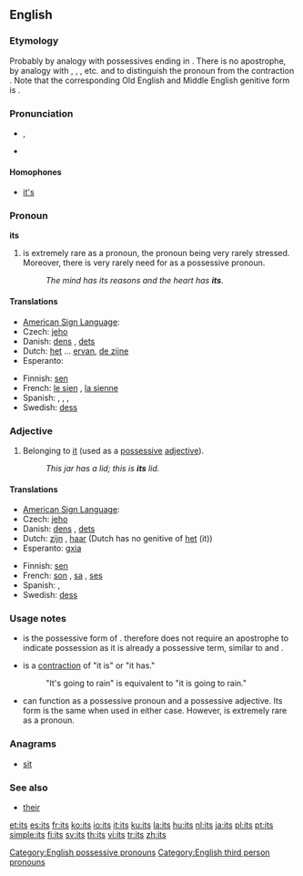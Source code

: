 {{wikipedia}}
==English==

{{rank|upon|may|about|72|its|time|only|like}}

===Etymology===
Probably by analogy with possessives ending in {{term|'s}}.  There is no apostrophe, by analogy with {{term|his}}, {{term|hers}}, {{term|yours}}, etc. and to distinguish the pronoun from the contraction {{term|it's||it is, it has}}.  Note that the corresponding Old English and Middle English genitive form is {{term|his}}.

===Pronunciation===
* {{IPA|/ɪts/}}, {{SAMPA|/Its/}}
* {{audio|en-us-its.ogg|Audio (US)}}
*: {{rhymes|ɪts}}

====Homophones====
* [[it's]]

===Pronoun===
'''its'''

# {{term|its|Its}} is extremely rare as a pronoun, the pronoun {{term|it}} being very rarely stressed. Moreover, there is very rarely need for {{term|its|Its}} as a possessive pronoun.
#: ''The mind has its reasons and the heart has '''its'''.''

====Translations====
{{trans-top|possessive of it}}
* [[American Sign Language]]: {{t|ase|FlatB@Chesthigh-FingerUp}}
* Czech: [[jeho]]
* Danish: [[dens]] {{c}}, [[dets]] {{n}}
* Dutch: [[ervan|het]] ... [[ervan]], [[de zijne]]
* Esperanto: {{t|eo|ĝia}}
{{trans-mid}}
* Finnish: [[sen#Finnish|sen]]
* French: [[le sien]] {{m sg}}, [[la sienne]] {{f sg}}
* Spanish: {{t|es|suyo|m|s}}, {{t|es|suya|f|s}}, {{t|es|suyos|m|p}}, {{t|es|suyas|f|p}}
* Swedish: [[dess]]
{{trans-bottom}}

===Adjective===
{{en-pron}}

# Belonging to [[it]] (used as a [[possessive adjective|possessive]] [[adjective]]).
#: ''This jar has a lid; this is '''its''' lid.''

====Translations====
{{trans-top|belonging to it}}
* [[American Sign Language]]: {{t|ase|FlatB@Chesthigh-FingerUp}}
* Czech: [[jeho]]
* Danish: [[dens]] {{c}}, [[dets]] {{n}}
* Dutch: [[zijn]] {{m}}, [[haar]] {{f}} (Dutch has no genitive of [[het]] (it))
* Esperanto: [[gxia]]
{{trans-mid}}
* Finnish: [[sen#Finnish|sen]]
* French: [[son]] {{m}}, [[sa]] {{f}}, [[ses]] {{p}}
* Spanish: {{t|es|su|s}}, {{t|es|sus|p}}
* Swedish: [[dess]]
{{trans-bottom}}

===Usage notes===
* {{term|its|Its}} is the possessive form of {{term|it}}. {{term|its|Its}} therefore does not require an apostrophe to indicate possession as it is already a possessive term, similar to {{term|his}} and {{term|hers}}.
* {{term|it's|It's}} is a [[contraction]] of "it is" or "it has."
*: "It's going to rain" is equivalent to "it is going to rain."
* {{term|its|Its}} can function as a possessive pronoun and a possessive adjective.  Its form is the same when used in either case. However, {{term|its|Its}} is extremely rare as a pronoun.

===Anagrams===
* [[sit]]

===See also===
* [[their]]

[[Category:English possessive pronouns]]
[[Category:English third person pronouns]]

[[et:its]]
[[es:its]]
[[fr:its]]
[[ko:its]]
[[io:its]]
[[it:its]]
[[ku:its]]
[[la:its]]
[[hu:its]]
[[nl:its]]
[[ja:its]]
[[pl:its]]
[[pt:its]]
[[simple:its]]
[[fi:its]]
[[sv:its]]
[[th:its]]
[[vi:its]]
[[tr:its]]
[[zh:its]]